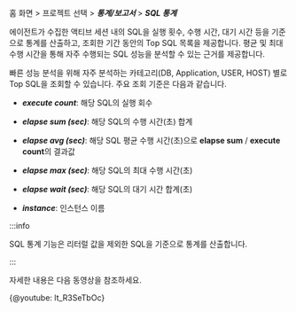 홈 화면 > 프로젝트 선택 > ***통계/보고서*** > ***SQL 통계***

에이전트가 수집한 액티브 세션 내의 SQL을 실행 횟수, 수행 시간, 대기 시간 등을 기준으로 통계를 산출하고, 조회한 기간 동안의 Top SQL 목록을 제공합니다. 평균 및 최대 수행 시간을 통해 자주 수행되는 SQL 성능을 분석할 수 있는 근거를 제공합니다.

빠른 성능 분석을 위해 자주 분석하는 카테고리(DB, Application, USER, HOST) 별로 Top SQL을 조회할 수 있습니다. 주요 조회 기준은 다음과 같습니다.

* ***execute count***: 해당 SQL의 실행 회수

* ***elapse sum (sec)***: 해당 SQL의 수행 시간(초) 합계

* ***elapse avg (sec)***:	해당 SQL 평균 수행 시간(초)으로 **elapse sum** / **execute count**의 결과값

* ***elapse max (sec)***: 해당 SQL의 최대 수행 시간(초)

* ***elapse wait (sec)***: 해당 SQL의 대기 시간 합계(초)

* ***instance***: 인스턴스 이름

:::info

SQL 통계 기능은 리터럴 값을 제외한 SQL을 기준으로 통계를 산출합니다.

:::

<Xclude product='postgresql,mysql'>

자세한 내용은 다음 동영상을 참조하세요.

{@youtube: lt_R3SeTbOc}

</Xclude>